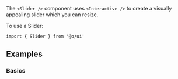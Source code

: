 The `<Slider />` component uses `<Interactive />` to create a visually appealing slider which you
can resize.

To use a Slider:

```tsx
import { Slider } from '@o/ui'
```

## Examples

### Basics

<Example id="Basic" />
